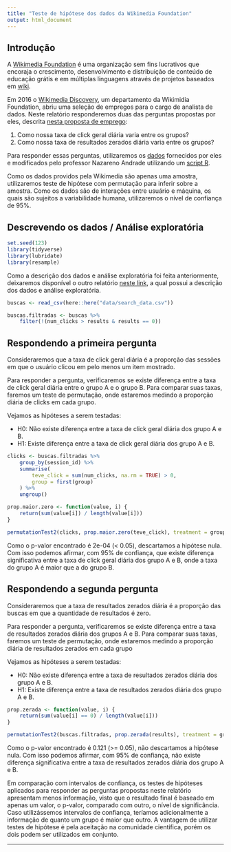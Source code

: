 ```yaml
---
title: "Teste de hipótese dos dados da Wikimedia Foundation"
output: html_document
---
```


## Introdução

A [Wikimedia Foundation](https://wikimediafoundation.org/wiki/Home) é uma organização sem fins lucrativos que encoraja o crescimento, desenvolvimento e distribuição de conteúdo de educação grátis e em múltiplas linguagens através de projetos baseados em [wiki](https://en.wikipedia.org/wiki/Wiki). 

Em 2016 o [Wikimedia Discovery](https://www.mediawiki.org/wiki/Wikimedia_Discovery), um departamento da Wikimidia Foundation, abriu uma seleção de empregos para o cargo de analista de dados. Neste relatório responderemos duas das perguntas propostas por eles, descrita [nesta proposta de emprego](https://github.com/wikimedia-research/Discovery-Hiring-Analyst-2016):

1. Como nossa taxa de click geral diária varia entre os grupos?
2. Como nossa taxa de resultados zerados diária varia entre os grupos?

Para responder essas perguntas, utilizaremos os  [dados](https://github.com/wikimedia-research/Discovery-Hiring-Analyst-2016/raw/master/events_log.csv.gz) fornecidos por eles e modificados pelo professor Nazareno Andrade utilizando um [script R](https://github.com/fpcc2/lab2-cp4-orionwinter/blob/master/code/import-events_to_searches.R). 

Como os dados providos pela Wikimedia são apenas uma amostra, utilizaremos teste de hipótese com permutação para inferir sobre a amostra. Como os dados são de interações entre usuário e máquina, os quais são sujeitos a variabilidade humana, utilizaremos o nível de confiança de 95%.

## Descrevendo os dados / Análise exploratória

```r
set.seed(123)
library(tidyverse)
library(lubridate)
library(resample)
```

Como a descrição dos dados e análise exploratória foi feita anteriormente, deixaremos disponível o outro relatório [neste link](http://rpubs.com/orionwinter/wikimedia-inference), a qual possui a descrição dos dados e análise exploratória.

```r
buscas <- read_csv(here::here("data/search_data.csv"))

buscas.filtradas <- buscas %>% 
    filter(!(num_clicks > results & results == 0))
```

## Respondendo a primeira pergunta

Consideraremos que a taxa de click geral diária é a proporção das sessões em que o usuário clicou em pelo menos um item mostrado.

Para responder a pergunta, verificaremos se existe diferença entre a taxa de click geral diária entre o grupo A e o grupo B. Para comparar suas taxas, faremos um teste de permutação, onde estaremos medindo a proporção diária de clicks em cada grupo. 

Vejamos as hipóteses a serem testadas:

* H0: Não existe diferença entre a taxa de click geral diária dos grupo A e B.
* H1: Existe diferença entre a taxa de click geral diária dos grupo A e B.

```r
clicks <- buscas.filtradas %>% 
    group_by(session_id) %>% 
    summarise(
        teve_click = sum(num_clicks, na.rm = TRUE) > 0,
        group = first(group)
    ) %>% 
    ungroup()

prop.maior.zero <- function(value, i) {
    return(sum(value[i]) / length(value[i]))
}

permutationTest2(clicks, prop.maior.zero(teve_click), treatment = group)
```

Como o p-valor encontrado é 2e-04 (< 0.05), descartamos a hipótese nula. Com isso podemos afirmar, com 95% de confiança, que existe diferença significativa entre a taxa de click geral diária dos grupo A e B, onde a taxa do grupo A é maior que a do grupo B.

## Respondendo a segunda pergunta

Consideraremos que a taxa de resultados zerados diária é a proporção das buscas em que a quantidade de resultados é zero.

Para responder a pergunta, verificaremos se existe diferença entre a taxa de resultados zerados diária dos grupos A e B. Para comparar suas taxas, faremos um teste de permutação, onde estaremos medindo a proporção diária de resultados zerados em cada grupo

Vejamos as hipóteses a serem testadas:

* H0: Não existe diferença entre a taxa de resultados zerados diária dos grupo A e B.
* H1: Existe diferença entre a taxa de resultados zerados diária dos grupo A e B.

```r
prop.zerada <- function(value, i) {
    return(sum(value[i] == 0) / length(value[i]))
}

permutationTest2(buscas.filtradas, prop.zerada(results), treatment = group)
```

Como o p-valor encontrado é 0.121 (>= 0.05), não descartamos a hipótese nula. Com isso podemos afirmar, com 95% de confiança, não existe diferença significativa entre a taxa de resultados zerados diária dos grupo A e B.

Em comparação com intervalos de confiança, os testes de hipóteses aplicados para responder as perguntas propostas neste relatório apresentam menos informação, visto que o resultado final é baseado em apenas um valor, o p-valor, comparado com outro, o nível de significância. Caso utilizássemos intervalos de confiança, teríamos adicionalmente a informação de quanto um grupo é maior que outro. A vantagem de utilizar testes de hipótese é pela aceitação na comunidade científica, porém os dois podem ser utilizados em conjunto.

___